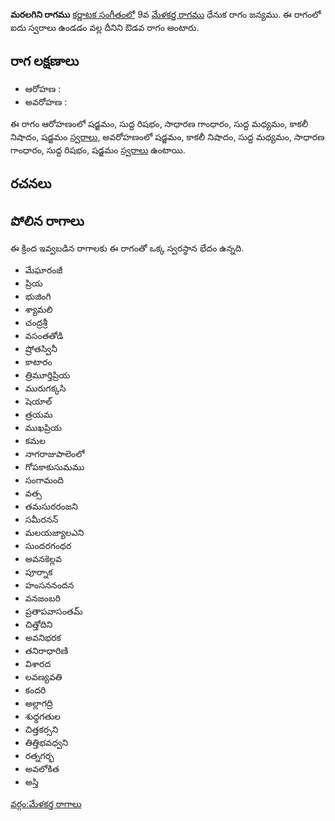 {{Infobox ragam
	| name          	= మరలగిని
	| synonym	    	= 
	| mela          	= 
	| chakra        	= 
	| janaka        	= 
	| type          	= ఔడవ
	| arohanam      	= {{svaraC|S|R1|G2|M1|N3|S'}} 
	| avarohanam    	= {{svaraC|S'|N3|M1|G2|R1|S}}
	| jeeva         	=
	| chhaya        	=
	| nyasa         	=
	| vishesha      	= 
	| equivalent  		= 
}}
{{కర్ణాటక సంగీత రాగాలు}}
'''మరలగిని రాగము''' [[కర్ణాటక సంగీతం]]లో 9వ [[మేళకర్త రాగము]] ధేనుక రాగం జన్యము.  ఈ రాగంలో ఐదు స్వరాలు ఉండడం వల్ల దీనిని ఔడవ రాగం అంటారు.


==రాగ లక్షణాలు==


* ఆరోహణ : {{svaraC|S|R1|G2|M1|N3|S'}} 
* అవరోహణ : {{svaraC|S'|N3|M1|G2|R1|S}}

ఈ రాగం ఆరోహణంలో షడ్జమం, సుద్ద రిషభం, సాధారణ గాంధారం, సుద్ద మధ్యమం, కాకలీ నిషాదం, షడ్జమం [[స్వరాలు]], అవరోహణంలో షడ్జమం, కాకలీ నిషాదం, సుద్ద మధ్యమం, సాధారణ గాంధారం, సుద్ద రిషభం, షడ్జమం [[స్వరాలు]] ఉంటాయి.

==రచనలు==



==పోలిన రాగాలు==
ఈ క్రింద ఇవ్వబడిన రాగాలకు ఈ రాగంతో ఒక్క స్వరస్థాన భేదం ఉన్నది.
* మేఘారంజీ
* ప్రియ
* భుజింగి
* శ్యామలి
* చంద్రశ్రీ
* వసంతతోడి
* ష్రోతస్వినీ
* కాటారం
* త్రిమూర్తిప్రియ
* మురుగక్కసి
* షెయాల్
* త్రయమ
* ముఖప్రియ
* కమల
* నాగరాజుపాలెంలో
* గోపకాకుసుమము
* సంగామంది
* వత్స
* తమసురరంజని
* సమీరనన్
* మలయజ్యాలఎని
* సుందరగంధర
* అవనకెల్లవ
* పూర్నాక
* హంసననందన
* వనజంబరి
* ప్రతాపవాసంతమ్
* చిత్తోదిని
* అవనిభరక
* తనిరాధారిణి
* విశారద
* లవణ్యవతి
* కందరి
* అల్లాగద్రి
* శుధ్ధగతుల
* చిత్తకర్సని
* తిత్తిభవధ్వని
* రత్నగర్భ
* అవలోకిత
* అస్తి



[[వర్గం:మేళకర్త రాగాలు]]